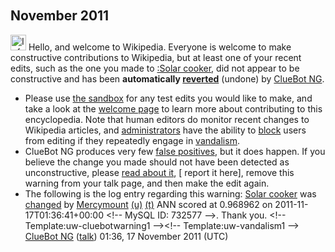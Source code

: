 <article id="33772587" title=User talk:Mercymount>
	<talkpage id="33772587" title="User talk:Mercymount">


== November 2011 ==
[[Image:Information.svg|left|25px|alt=|link=]] Hello, and welcome to Wikipedia. Everyone is welcome to make constructive contributions to Wikipedia, but at least one of your recent edits, such as the one you made to [[:Solar cooker]], did not appear to be constructive and has been '''automatically [[Help:Reverting|reverted]]''' (undone) by [[User:ClueBot NG|ClueBot NG]]. 
* Please use [[Wikipedia:Sandbox|the sandbox]] for any test edits you would like to make, and take a look at the [[Wikipedia:Introduction|welcome page]] to learn more about contributing to this encyclopedia. Note that human editors do monitor recent changes to Wikipedia articles, and [[WP:ADMINS|administrators]] have the ability to [[WP:BLOCK|block]] users from editing if they repeatedly engage in [[WP:vandalism|vandalism]].
* ClueBot NG produces very few [[User:ClueBot NG#Information About False Positives|false positives]], but it does happen. If you believe the change you made should not have been detected as unconstructive, please [[User:ClueBot NG#Information About False Positives|read about it]], [{{User:ClueBot NG/Warnings/FPReport|732577}} report it here], remove this warning from your talk page, and then make the edit again. 
* The following is the log entry regarding this warning: [[Solar cooker]] was [http://en.wikipedia.org/w/index.php?title=Solar+cooker&amp;diff=461044434&amp;oldid=460977184 changed] by [[Special:Contributions/Mercymount|Mercymount]] [[User:Mercymount|(u)]] [[User talk:Mercymount|(t)]] ANN scored at 0.968962 on 2011-11-17T01:36:41+00:00 &lt;!-- MySQL ID: 732577 --&gt;. Thank you. &lt;!-- Template:uw-cluebotwarning1 --&gt;&lt;!-- Template:uw-vandalism1 --&gt; [[User:ClueBot NG|ClueBot NG]] ([[User talk:ClueBot NG|talk]]) 01:36, 17 November 2011 (UTC)
	</talkpage>
</article>